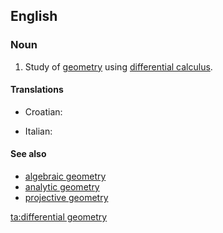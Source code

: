 ==English==
{{wikipedia}}

===Noun===
{{en-noun|-}}

# {{mathematics}} Study of [[geometry]] using [[differential calculus]].

====Translations====
{{trans-top|differential geometry}}
* Croatian: {{t-|hr|diferencijalna geometrija|f}}
{{trans-mid}}
* Italian: {{t-|it|geometria differenziale|f}}
{{trans-bottom}}

====See also====
* [[algebraic geometry]]
* [[analytic geometry]]
* [[projective geometry]]

[[ta:differential geometry]]